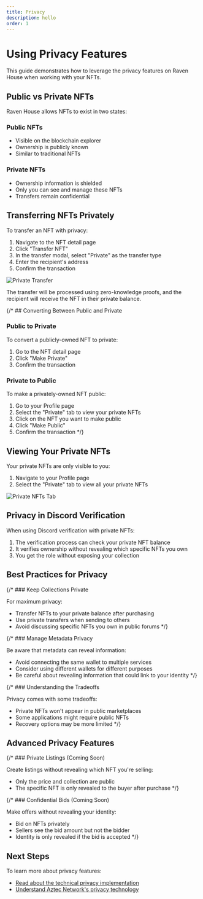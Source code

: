 ```yaml
---
title: Privacy
description: hello
order: 1
---
```


# Using Privacy Features

This guide demonstrates how to leverage the privacy features on Raven House when working with your NFTs.

## Public vs Private NFTs

Raven House allows NFTs to exist in two states:

### Public NFTs
- Visible on the blockchain explorer
- Ownership is publicly known
- Similar to traditional NFTs

### Private NFTs
- Ownership information is shielded
- Only you can see and manage these NFTs
- Transfers remain confidential

## Transferring NFTs Privately

To transfer an NFT with privacy:

1. Navigate to the NFT detail page
2. Click "Transfer NFT"
3. In the transfer modal, select "Private" as the transfer type
4. Enter the recipient's address
5. Confirm the transaction

![Private Transfer](/img/docs/private-transfer.png)

The transfer will be processed using zero-knowledge proofs, and the recipient will receive the NFT in their private balance.

{/* ## Converting Between Public and Private

### Public to Private

To convert a publicly-owned NFT to private:

1. Go to the NFT detail page
2. Click "Make Private"
3. Confirm the transaction

### Private to Public

To make a privately-owned NFT public:

1. Go to your Profile page
2. Select the "Private" tab to view your private NFTs
3. Click on the NFT you want to make public
4. Click "Make Public"
5. Confirm the transaction */}

## Viewing Your Private NFTs

Your private NFTs are only visible to you:

1. Navigate to your Profile page
2. Select the "Private" tab to view all your private NFTs

![Private NFTs Tab](/img/docs/private-nfts-tab.png)

## Privacy in Discord Verification

When using Discord verification with private NFTs:

1. The verification process can check your private NFT balance
2. It verifies ownership without revealing which specific NFTs you own
3. You get the role without exposing your collection

## Best Practices for Privacy

{/* ### Keep Collections Private

For maximum privacy:
- Transfer NFTs to your private balance after purchasing
- Use private transfers when sending to others
- Avoid discussing specific NFTs you own in public forums */}

{/* ### Manage Metadata Privacy

Be aware that metadata can reveal information:
- Avoid connecting the same wallet to multiple services
- Consider using different wallets for different purposes
- Be careful about revealing information that could link to your identity */}

{/* ### Understanding the Tradeoffs

Privacy comes with some tradeoffs:
- Private NFTs won't appear in public marketplaces
- Some applications might require public NFTs
- Recovery options may be more limited */}

## Advanced Privacy Features

{/* ### Private Listings (Coming Soon)

Create listings without revealing which NFT you're selling:
- Only the price and collection are public
- The specific NFT is only revealed to the buyer after purchase */}

{/* ### Confidential Bids (Coming Soon)

Make offers without revealing your identity:
- Bid on NFTs privately
- Sellers see the bid amount but not the bidder
- Identity is only revealed if the bid is accepted */}

## Next Steps

To learn more about privacy features:

- [Read about the technical privacy implementation](/concepts/privacy)
- [Understand Aztec Network's privacy technology](/concepts/aztec)